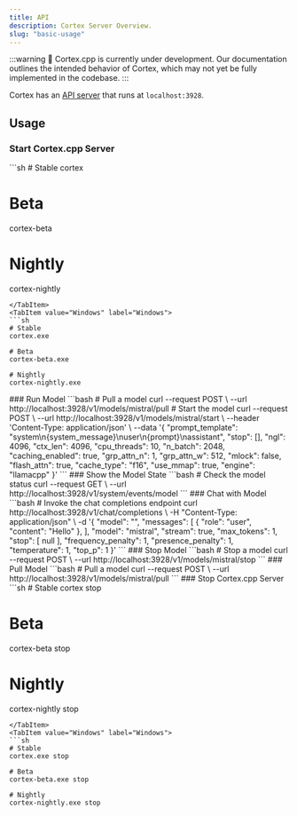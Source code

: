 ```yaml
---
title: API
description: Cortex Server Overview.
slug: "basic-usage"
---
```



:::warning
🚧 Cortex.cpp is currently under development. Our documentation outlines the intended behavior of Cortex, which may not yet be fully implemented in the codebase.
:::

Cortex has an [API server](https://cortex.so/api-reference) that runs at `localhost:3928`.


## Usage
### Start Cortex.cpp Server
<Tabs>
  <TabItem value="MacOs/Linux" label="MacOs/Linux">
  ```sh
  # Stable
  cortex

  # Beta
  cortex-beta

  # Nightly
  cortex-nightly
  ```
  </TabItem>
  <TabItem value="Windows" label="Windows">
  ```sh
  # Stable
  cortex.exe

  # Beta
  cortex-beta.exe

  # Nightly
  cortex-nightly.exe
  ```
  </TabItem>
</Tabs>
### Run Model
```bash
# Pull a model
curl --request POST \
  --url http://localhost:3928/v1/models/mistral/pull
# Start the model
curl --request POST \
  --url http://localhost:3928/v1/models/mistral/start \
  --header 'Content-Type: application/json' \
  --data '{
  "prompt_template": "system\n{system_message}\nuser\n{prompt}\nassistant",
  "stop": [],
  "ngl": 4096,
  "ctx_len": 4096,
  "cpu_threads": 10,
  "n_batch": 2048,
  "caching_enabled": true,
  "grp_attn_n": 1,
  "grp_attn_w": 512,
  "mlock": false,
  "flash_attn": true,
  "cache_type": "f16",
  "use_mmap": true,
  "engine": "llamacpp"
}'
```
### Show the Model State 
```bash
# Check the model status
curl --request GET \
  --url http://localhost:3928/v1/system/events/model
```
### Chat with Model
```bash
# Invoke the chat completions endpoint
curl http://localhost:3928/v1/chat/completions \
-H "Content-Type: application/json" \
-d '{
  "model": "",
  "messages": [
    {
      "role": "user",
      "content": "Hello"
    },
  ],
  "model": "mistral",
  "stream": true,
  "max_tokens": 1,
  "stop": [
      null
  ],
  "frequency_penalty": 1,
  "presence_penalty": 1,
  "temperature": 1,
  "top_p": 1
}'
```
### Stop Model
```bash
# Stop a model
curl --request POST \
  --url http://localhost:3928/v1/models/mistral/stop
```
### Pull Model
```bash
# Pull a model
curl --request POST \
  --url http://localhost:3928/v1/models/mistral/pull
```
### Stop Cortex.cpp Server
<Tabs>
  <TabItem value="MacOs/Linux" label="MacOs/Linux">
  ```sh
  # Stable
  cortex stop

  # Beta
  cortex-beta stop

  # Nightly
  cortex-nightly stop
  ```
  </TabItem>
  <TabItem value="Windows" label="Windows">
  ```sh
  # Stable
  cortex.exe stop

  # Beta
  cortex-beta.exe stop

  # Nightly
  cortex-nightly.exe stop
  ```
  </TabItem>
</Tabs>